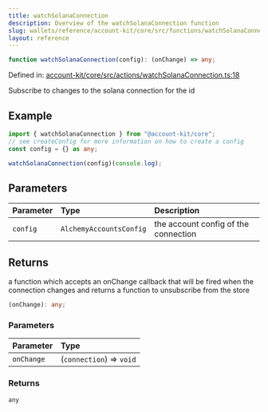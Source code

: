 ```yaml
---
title: watchSolanaConnection
description: Overview of the watchSolanaConnection function
slug: wallets/reference/account-kit/core/src/functions/watchSolanaConnection
layout: reference
---
```


```ts
function watchSolanaConnection(config): (onChange) => any;
```

Defined in: [account-kit/core/src/actions/watchSolanaConnection.ts:18](https://github.com/alchemyplatform/aa-sdk/blob/923a52171f7246172caf350853843e6680197da9/account-kit/core/src/actions/watchSolanaConnection.ts#L18)

Subscribe to changes to the solana connection for the id

## Example

```ts twoslash
import { watchSolanaConnection } from "@account-kit/core";
// see createConfig for more information on how to create a config
const config = {} as any;

watchSolanaConnection(config)(console.log);
```

## Parameters

| Parameter | Type                    | Description                          |
| :-------- | :---------------------- | :----------------------------------- |
| `config`  | `AlchemyAccountsConfig` | the account config of the connection |

## Returns

a function which accepts an onChange callback that will be fired when the connection changes and returns a function to unsubscribe from the store

```ts
(onChange): any;
```

### Parameters

| Parameter  | Type                     |
| :--------- | :----------------------- |
| `onChange` | (`connection`) => `void` |

### Returns

`any`
